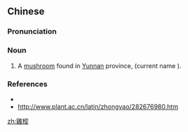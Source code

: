{{also|鸡枞}}
==Chinese==
{{zh-forms|s=鸡枞}}

===Pronunciation===
{{zh-pron
|m=jīzōng
|cat=n
}}

===Noun===
{{zh-noun}}

# A [[mushroom]] found in [[Yunnan]] province, {{taxlink|Collybia albuminosa|species|noshow=1}} (current name {{taxlink|Macrolepiota albuminosa|species|noshow=1}}).

===References===
* {{pedialite|lang=zh}}
*http://www.plant.ac.cn/latin/zhongyao/282676980.htm

[[zh:雞樅]]